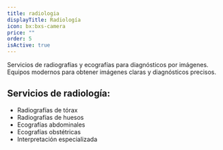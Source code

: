 ```yaml
---
title: radiologia
displayTitle: Radiología
icon: bx:bxs-camera
price: ""
order: 5
isActive: true
---
```


Servicios de radiografías y ecografías para diagnósticos por imágenes. Equipos modernos para obtener imágenes claras y diagnósticos precisos.

## Servicios de radiología:
- Radiografías de tórax
- Radiografías de huesos
- Ecografías abdominales
- Ecografías obstétricas
- Interpretación especializada
